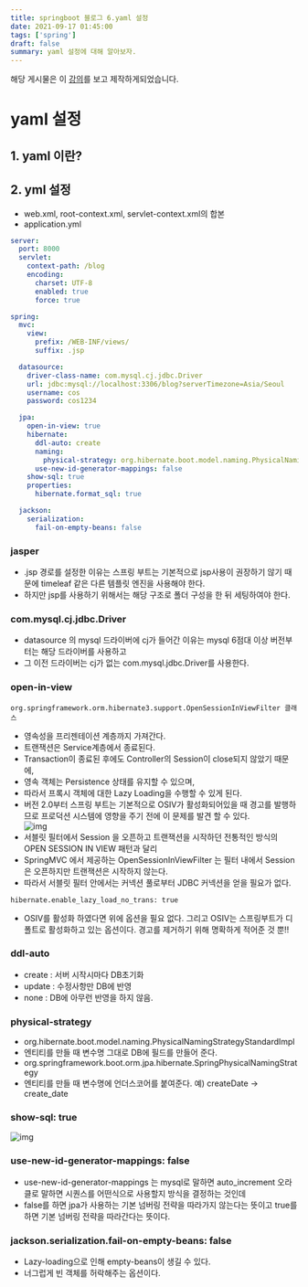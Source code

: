 ```yaml
---
title: springboot 블로그 6.yaml 설정
date: 2021-09-17 01:45:00
tags: ['spring']
draft: false
summary: yaml 설정에 대해 알아보자.
---
```


해당 게시물은 이 [강의](https://edu.goorm.io/lecture/24605/스프링부트-나만의-블로그-만들기)를 보고 제작하게되었습니다.

# yaml 설정

## 1. yaml 이란?

## 2. yml 설정

- web.xml, root-context.xml, servlet-context.xml의 합본
- application.yml

```yaml
server:
  port: 8000
  servlet:
    context-path: /blog
    encoding:
      charset: UTF-8
      enabled: true
      force: true

spring:
  mvc:
    view:
      prefix: /WEB-INF/views/
      suffix: .jsp

  datasource:
    driver-class-name: com.mysql.cj.jdbc.Driver
    url: jdbc:mysql://localhost:3306/blog?serverTimezone=Asia/Seoul
    username: cos
    password: cos1234

  jpa:
    open-in-view: true
    hibernate:
      ddl-auto: create
      naming:
        physical-strategy: org.hibernate.boot.model.naming.PhysicalNamingStrategyStandardImpl
      use-new-id-generator-mappings: false
    show-sql: true
    properties:
      hibernate.format_sql: true

  jackson:
    serialization:
      fail-on-empty-beans: false
```

### jasper

- .jsp 경로를 설정한 이유는 스프링 부트는 기본적으로 jsp사용이 권장하기 않기 때문에 timeleaf 같은 다른 템플릿 엔진을 사용해야 한다.
- 하지만 jsp를 사용하기 위해서는 해당 구조로 폴더 구성을 한 뒤 세팅하여야 한다.

### com.mysql.cj.jdbc.Driver

- datasource 의 mysql 드라이버에 cj가 들어간 이유는 mysql 6점대 이상 버전부터는 해당 드라이버를 사용하고
- 그 이전 드라이버는 cj가 없는 com.mysql.jdbc.Driver를 사용한다.

### open-in-view

```
org.springframework.orm.hibernate3.support.OpenSessionInViewFilter 클래스
```

- 영속성을 프리젠테이션 계층까지 가져간다.
- 트랜잭션은 Service계층에서 종료된다.
- Transaction이 종료된 후에도 Controller의 Session이 close되지 않았기 때문에,
- 영속 객체는 Persistence 상태를 유지할 수 있으며,
- 따라서 프록시 객체에 대한 Lazy Loading을 수행할 수 있게 된다.
- 버전 2.0부터 스프링 부트는 기본적으로 OSIV가 활성화되어있을 때 경고를 발행하므로 프로덕션 시스템에 영향을 주기 전에 이 문제를 발견 할 수 있다.  
  ![img](/static/images/spring/blog/openinview.png)
- 서블릿 필터에서 Session 을 오픈하고 트랜잭션을 시작하던 전통적인 방식의 OPEN SESSION IN VIEW 패턴과 달리
- SpringMVC 에서 제공하는 OpenSessionInViewFilter 는 필터 내에서 Session 은 오픈하지만 트랜잭션은 시작하지 않는다.
- 따라서 서블릿 필터 안에서는 커넥션 풀로부터 JDBC 커넥션을 얻을 필요가 없다.

```
hibernate.enable_lazy_load_no_trans: true
```

- OSIV를 활성화 하였다면 위에 옵션을 필요 없다. 그리고 OSIV는 스프링부트가 디폴트로 활성화하고 있는 옵션이다. 경고를 제거하기 위해 명확하게 적어준 것 뿐!!

### ddl-auto

- create : 서버 시작시마다 DB초기화
- update : 수정사항만 DB에 반영
- none : DB에 아무런 반영을 하지 않음.

### physical-strategy

- org.hibernate.boot.model.naming.PhysicalNamingStrategyStandardImpl
- 엔티티를 만들 때 변수명 그대로 DB에 필드를 만들어 준다.
- org.springframework.boot.orm.jpa.hibernate.SpringPhysicalNamingStrategy
- 엔티티를 만들 때 변수명에 언더스코어를 붙여준다. 예) createDate -> create_date

### show-sql: true

![img](/static/images/spring/blog/showsql.png)

### use-new-id-generator-mappings: false

- use-new-id-generator-mappings 는 mysql로 말하면 auto_increment 오라클로 말하면 시퀀스를 어떤식으로 사용할지 방식을 결정하는 것인데
- false를 하면 jpa가 사용하는 기본 넘버링 전략을 따라가지 않는다는 뜻이고 true를 하면 기본 넘버링 전략을 따라간다는 뜻이다.

### jackson.serialization.fail-on-empty-beans: false

- Lazy-loading으로 인해 empty-beans이 생길 수 있다.
- 너그럽게 빈 객체를 허락해주는 옵션이다.
